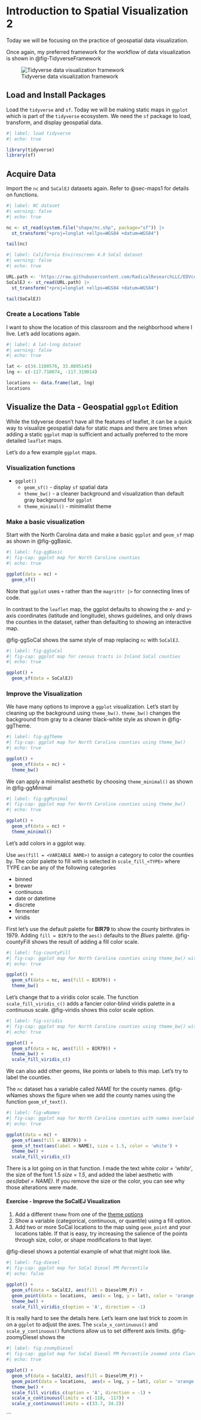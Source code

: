 # Introduction to Spatial Visualization 2 {#sec-maps2}

::: {.callout-note appearance="simple"}
Today we will be focusing on the practice of geospatial data visualization.
:::

Once again, my preferred framework for the workflow of data visualization is shown in @fig-TidyverseFramework

![Tidyverse data visualization framework](https://d33wubrfki0l68.cloudfront.net/795c039ba2520455d833b4034befc8cf360a70ba/558a5/diagrams/data-science-explore.png){#fig-TidyverseFramework}

## Load and Install Packages

Load the `tidyverse` and `sf`. Today we will be making static maps in `ggplot` which is part of the `tidyverse` ecosystem. We need the `sf` package to load, transform, and display geospatial data.

```r
#| label: load tidyverse
#| echo: true

library(tidyverse)
library(sf)

```

## Acquire Data

Import the `nc` and `SoCalEJ` datasets again. Refer to @sec-maps1 for details on functions.

```r
#| label: NC dataset
#| warning: false
#| echo: true

nc <- st_read(system.file("shape/nc.shp", package="sf")) |> 
  st_transform("+proj=longlat +ellps=WGS84 +datum=WGS84")

tail(nc)

```

```r
#| label: California Enviroscreen 4.0 SoCal dataset
#| warning: false
#| echo: true

URL.path <- 'https://raw.githubusercontent.com/RadicalResearchLLC/EDVcourse/main/CalEJ4/CalEJ.geoJSON'
SoCalEJ <- st_read(URL.path) |> 
  st_transform("+proj=longlat +ellps=WGS84 +datum=WGS84")

tail(SoCalEJ)

```

### Create a Locations Table

I want to show the location of this classroom and the neighborhood where I live. Let's add locations again.

```r
#| label: A lat-lnng dataset
#| warning: false
#| echo: true

lat <- c(34.1100576, 33.8895145)
lng <- c(-117.710074, -117.319014)

locations <- data.frame(lat, lng) 
locations
```

## Visualize the Data - Geospatial `ggplot` Edition

While the tidyverse doesn't have all the features of leaflet, it can be a quick way to visualize geospatial data for static maps and there are times when adding a static `ggplot` map is sufficient and actually preferred to the more detailed `leaflet` maps.  

Let's do a few example `ggplot` maps.

### Visualization functions

* `ggplot()`
  + `geom_sf()` - display `sf` spatial data 
  + `theme_bw()` - a cleaner background and visualization than default gray background for `ggplot`
  + `theme_minimal()` - minimalist theme
  
### Make a basic visualization

Start with the North Carolina data and make a basic `ggplot` and `geom_sf` map as shown 
in @fig-ggBasic.

```r
#| label: fig-ggBasic
#| fig-cap: ggplot map for North Carolina counties
#| echo: true

ggplot(data = nc) + 
  geom_sf()

```

Note that `ggplot` uses `+` rather than the `magrittr |>` for connecting lines of code.

In contrast to the `leaflet` map, the ggplot defaults to showing the x- and y-axis coordinates (latitude and longitude),
shows guidelines, and only draws the counties in the dataset, rather than defaulting to showing an interactive map.  

@fig-ggSoCal shows the same style of map replacing `nc` with `SoCalEJ`.  

```r
#| label: fig-ggSoCal
#| fig-cap: ggplot map for census tracts in Inland SoCal counties
#| echo: true

ggplot() + 
  geom_sf(data = SoCalEJ) 

```

### Improve the Visualization

We have many options to improve a `ggplot` visualization.  Let's start by cleaning up the background using `theme_bw()`. `theme_bw()` changes the background from gray to a cleaner black-white style as shown in @fig-ggTheme.

```r
#| label: fig-ggTheme
#| fig-cap: ggplot map for North Carolina counties using theme_bw()
#| echo: true

ggplot() + 
  geom_sf(data = nc) +
  theme_bw()

```

We can apply a minimalist aesthetic by choosing `theme_minimal()` as shown in @fig-ggMinimal

```r
#| label: fig-ggMinimal
#| fig-cap: ggplot map for North Carolina counties using theme_bw()
#| echo: true

ggplot() + 
  geom_sf(data = nc) +
  theme_minimal()

```

Let's add colors in a ggplot way.

Use `aes(fill = <VARIABLE NAME>)` to assign a category to color the counties by. 
The color palette to fill with is selected in `scale_fill_<TYPE>` where TYPE can be any of the following categories

* binned
* brewer
* continuous
* date or datetime
* discrete
* fermenter
* viridis

First let's use the default palette for **BIR79** to show the county birthrates in 1979. Adding `fill = BIR79` to the `aes()` defaults to the _Blues_ palette. @fig-countyFill shows the result of adding a fill color scale. 

```r
#| label: fig-countyFill
#| fig-cap: ggplot map for North Carolina counties using theme_bw() with fill
#| echo: true

ggplot() + 
  geom_sf(data = nc, aes(fill = BIR79)) +
  theme_bw() 

```
Let's change that to a viridis color scale. The function `scale_fill_viridis_c()` adds a fancier color-blind viridis palette in a continuous scale. @fig-viridis shows this color scale option.

```r
#| label: fig-viridis
#| fig-cap: ggplot map for North Carolina counties using theme_bw() with viridis
#| echo: true

ggplot() + 
  geom_sf(data = nc, aes(fill = BIR79)) +
  theme_bw() +
  scale_fill_viridis_c()

```
We can also add other geoms, like points or labels to this map.  Let's try to label the counties.

The `nc` dataset has a variable called _NAME_ for the county names. @fig-wNames shows the figure when we add the
county names using the function `geom_sf_text()`.  


```r
#| label: fig-wNames
#| fig-cap: ggplot map for North Carolina counties with names overlaid
#| echo: true

ggplot(data = nc) + 
  geom_sf(aes(fill = BIR79)) +
  geom_sf_text(aes(label = NAME), size = 1.5, color = 'white') +
  theme_bw() +
  scale_fill_viridis_c()

```
There is a lot going on in that function. I made the text white _color = 'white'_, the size of the font 1.5 _size = 1.5_, and added the label aesthetic with _aes(label = NAME)_.  If you remove the size or the color, you can see why those alterations were made.

#### Exercise - Improve the SoCalEJ Visualization

1. Add a different `theme` from one of the [theme options](https://ggplot2-book.org/themes)
2. Show a variable (categorical, continuous, or quantile) using a fill option.
3. Add two or more SoCal locations to the map using `geom_point` and your locations table. If that is easy, try increasing the salience of the points through size, color, or shape modifications to that layer.  

@fig-diesel shows a potential example of what that might look like.

```r
#| label: fig-diesel
#| fig-cap: ggplot map for SoCal Diesel PM Percentile
#| echo: false

ggplot() + 
  geom_sf(data = SoCalEJ, aes(fill = DieselPM_P)) +
  geom_point(data = locations,  aes(x = lng, y = lat), color = 'orange') +
  theme_bw() +
  scale_fill_viridis_c(option = 'A', direction = -1)

```

It is really hard to see the details here.  Let's learn one last trick to zoom in on a `ggplot` to adjust the axes.
The `scale_x_continuous()` and `scale_y_continuous()` functions allow us to set different axis limits.
@fig-zoomyDiesel shows the 

```r
#| label: fig-zoomyDiesel
#| fig-cap: ggplot map for SoCal Diesel PM Percentile zoomed into Claremont and Ontario.
#| echo: true

ggplot() + 
  geom_sf(data = SoCalEJ, aes(fill = DieselPM_P)) +
  geom_point(data = locations,  aes(x = lng, y = lat), color = 'orange') +
  theme_bw() +
  scale_fill_viridis_c(option = 'A', direction = -1) +
  scale_x_continuous(limits = c(-118, -117)) +
  scale_y_continuous(limits = c(33.7, 34.2))

```

```
